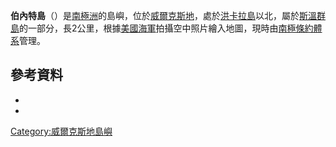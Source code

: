 {{Coord|66|13|S|110|36|E|source:GNIS|display=title}}

'''伯內特島'''（{{lang-en|Burnett Island}}）是[[南極洲|南極洲]]的島嶼，位於[[威爾克斯地|威爾克斯地]]，處於[[洪卡拉島|洪卡拉島]]以北，屬於[[斯溫群島|斯溫群島]]的一部分，長2公里，根據[[美國海軍|美國海軍]]拍攝空中照片繪入地圖，現時由[[南極條約體系|南極條約體系]]管理。

==參考資料==
*{{cite gnis | type = antarid | id = 2175| name = Burnett Island | accessdate = 2011-10-07}}
*{{usgs-gazetteer|id=2175}}

{{DEFAULTSORT:Burnett Island}}
[[Category:威爾克斯地島嶼|Category:威爾克斯地島嶼]]


{{WilkesLand-geo-stub}}